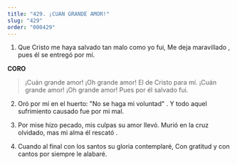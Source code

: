 ```yaml
---
title: "429. ¡CUAN GRANDE AMOR!"
slug: "429"
order: "000429"
---
```

1. Que Cristo me haya salvado tan malo como yo fui, Me deja maravillado , pues él se entregó por mí.

**CORO**

> ¡Cuán grande amor! ¡Oh grande amor!
El de Cristo para mí. ¡Cuán grande amor!
¡Oh grande amor! Pues por él salvado fui.

2. Oró por mí en el huerto: "No se haga mi voluntad" . Y todo aquel sufrimiento causado fue por mi mal.

3. Por mise hizo pecado, mis culpas su amor llevó. Murió en la cruz olvidado, mas mi alma él rescató .

4. Cuando al final con los santos su gloria contemplaré,
Con gratitud y con cantos por siempre le alabaré.
